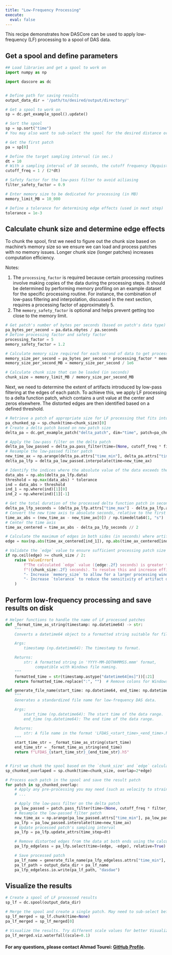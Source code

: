 ```yaml
---
title: "Low-Frequency Processing"
execute:
  eval: false
---
```


This recipe demonstrates how DASCore can be used to apply low-frequency (LF) processing to a spool of DAS data.


## Get a spool and define parameters 
```python
## Load libraries and get a spool to work on
import numpy as np

import dascore as dc


# Define path for saving results
output_data_dir = '/path/to/desired/output/directory/'

# Get a spool to work on
sp = dc.get_example_spool().update()

# Sort the spool
sp = sp.sort("time")
# You may also want to sub-select the spool for the desired distance or time samples before proceeding.

# Get the first patch
pa = sp[0]

# Define the target sampling interval (in sec.)
dt = 10 
# With a sampling interval of 10 seconds, the cutoff frequency (Nyquist frequency) is determined to be 0.05 Hz 
cutoff_freq = 1 / (2*dt)

# Safety factor for the low-pass filter to avoid ailiasing 
filter_safety_factor = 0.9

# Enter memory size to be dedicated for processing (in MB)
memory_limit_MB = 10_000

# Define a tolerance for determining edge effects (used in next step)
tolerance = 1e-3
```

## Calculate chunk size and determine edge effects

To chunk the spool, first we need to figure out the chunk size based on machine's memory size so we ensure we can load and process patches with no memory issues. Longer chunk size (longer patches) increases computation efficiency. 

Notes: 

1. The `processing_factor` is required because certain processing routines involve making copies of the data during the processing steps. It should be determined by performing memory profiling on an example dataset for the specific processing routine. For instance, the combination of low-pass filtering and interpolation, discussed in the next section, requires a processing factor of approximately 5.
2. The `memory_safety_factor` is optional and helps prevent getting too close to the memory limit.

```python
# Get patch's number of bytes per seconds (based on patch's data type) 
pa_bytes_per_second = pa.data.nbytes / pa.seconds
# Define processing factor and safety factor 
processing_factor = 5  
memory_safety_factor = 1.2 

# Calculate memory size required for each second of data to get processed
memory_size_per_second = pa_bytes_per_second * processing_factor * memory_safety_factor
memory_size_per_second_MB = memory_size_per_second / 1e6

# Calculate chunk size that can be loaded (in seconds)
chunk_size = memory_limit_MB / memory_size_per_second_MB 
```

Next, we need to determine the extent of artifacts introduced by low-pass filtering at the edges of each patch. To achieve this, we apply LF processing to a delta function patch, which contains a unit value at the center and zeros elsewhere. The distorted edges are then identified based on a defined threshold.

```python
# Retrieve a patch of appropriate size for LF processing that fits into memory
pa_chunked_sp = sp.chunk(time=chunk_size)[0] 
# Create a delta patch based on new patch size
delta_pa = dc.get_example_patch("delta_patch", dim="time", patch=pa_chunked_sp)

# Apply the low-pass filter on the delta patch
delta_pa_low_passed = delta_pa.pass_filter(time=(None, cutoff_freq * filter_safety_factor))
# Resample the low-passed filter patch
new_time_ax = np.arange(delta_pa.attrs["time_min"], delta_pa.attrs["time_max"], np.timedelta64(dt, "s"))
delta_pa_lfp = delta_pa_low_passed.interpolate(time=new_time_ax)

# Identify the indices where the absolute value of the data exceeds the threshold
data_abs = np.abs(delta_pa_lfp.data)
threshold = np.max(data_abs) * tolerance
ind = data_abs > threshold
ind_1 = np.where(ind)[1][0]
ind_2 = np.where(ind)[1][-1]

# Get the total duration of the processed delta function patch in seconds
delta_pa_lfp_seconds = (delta_pa_lfp.attrs["time_max"] - delta_pa_lfp.attrs["time_min"]) / np.timedelta64(1, "s")
# Convert the new time axis to absolute seconds, relative to the first timestamp
time_ax_abs = (new_time_ax - new_time_ax[0]) / np.timedelta64(1, "s")
# Center the time axis 
time_ax_centered = time_ax_abs - delta_pa_lfp_seconds // 2 

# Calculate the maximum of edges in both sides (in seconds) where artifacts are present
edge = max(np.abs(time_ax_centered[ind_1]), np.abs(time_ax_centered[ind_2]))

# Validate the `edge` value to ensure sufficient processing patch size
if np.ceil(edge) >= chunk_size / 2:
    raise ValueError(
        f"The calculated `edge` value ({edge:.2f} seconds) is greater than half of the processing patch size "
        f"({chunk_size:.2f} seconds). To resolve this and increase efficiency, consider one of the following:\n"
        "- Increase `memory_size` to allow for a larger processing window.\n"
        "- Increase `tolerance` to reduce the sensitivity of artifact detection."
    )
```


## Perform low-frequency processing and save results on disk
```python
# Helper functions to handle the name of LF processed patches 
def _format_time_as_string(timestamp: np.datetime64) -> str:
    """
    Converts a datetime64 object to a formatted string suitable for file naming.

    Args:
        timestamp (np.datetime64): The timestamp to format.

    Returns:
        str: A formatted string in 'YYYY-MM-DDTHHMMSS.mmm' format, 
             compatible with Windows file naming.
    """
    formatted_time = str(timestamp.astype("datetime64[ms]"))[:21]
    return formatted_time.replace(":", "")  # Remove colons for Windows compatibility

def generate_file_name(start_time: np.datetime64, end_time: np.datetime64) -> str:
    """
    Generates a standardized file name for low-frequency DAS data.

    Args:
        start_time (np.datetime64): The start time of the data range.
        end_time (np.datetime64): The end time of the data range.

    Returns:
        str: A file name in the format 'LFDAS_<start_time>_<end_time>.h5'.
    """
    start_time_str = _format_time_as_string(start_time)
    end_time_str = _format_time_as_string(end_time)
    return f"LFDAS_{start_time_str}_{end_time_str}.h5"


# First we chunk the spool based on the `chunk_size' and `edge` calculated before.
sp_chunked_overlaped = sp.chunk(time=chunk_size, overlap=2*edge)

# Process each patch in the spool and save the result patch
for patch in sp_chunked_overlap:
    # Apply any pre-processing you may need (such as velocity to strain rate transformation, detrending, etc.)
    # ...

    # Apply the low-pass filter on the delta patch
    pa_low_passed = patch.pass_filter(time=(None, cutoff_freq * filter_safety_factor))
    # Resample the low-passed filter patch
    new_time_ax = np.arange(pa_low_passed.attrs["time_min"], pa_low_passed.attrs["time_max"], np.timedelta64(dt, "s"))
    pa_lfp = pa_low_passed.interolate(time=new_time_ax)
    # Update processed patch's sampling interval 
    pa_lfp = pa_lfp.update_attrs(time_step=dt)

    # Remove distorted edges from the data at both ends using the calculated `edge` value
    pa_lfp_edgeless = pa_lfp.select(time=(edge, -edge), relative=True)

    # Save processed patch 
    pa_lf_name = generate_file_name(pa_lfp_edgeless.attrs["time_min"], pa_lfp_edgeless.attrs["time_max"])
    pa_lf_path = output_data_dir + pa_lf_name
    pa_lfp_edgeless.io.write(pa_lf_path, "dasdae")
```

## Visualize the results
```python
# Create a spool of LF processed results
sp_lf = dc.spool(output_data_dir)

# Merge the spool and create a single patch. May need to sub-select before merging to prevent exceeding the memory limit.
sp_lf_merged = sp_lf.chunk(time=None)
pa_lf_merged = sp_lf_merged[0]

# Visualize the results. Try different scale values for better Visualization.
pa_lf_merged.viz.waterfall(scale=0.1)
```

#### For any questions, please contact Ahmad Tourei: [GitHub Profile](https://github.com/ahmadtourei).
